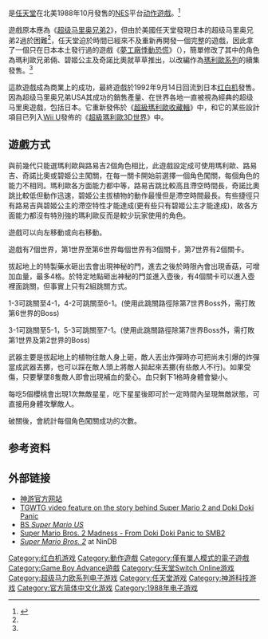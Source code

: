 {{多個問題|

{{expand|time=2015-12-31T10:12:00+00:00}}
{{Expand English}}
}}
{{Otheruses|subject=1988年于美国发行的游戏二代续作|other=1986年于日本发行的游戏二代续作|超级马力欧兄弟2}}
{{noteTA
| G1=Games
| G2=Mario
}}
{{Infobox VG
|title = 超级马里奥兄弟USA
|japanese = スーパーマリオUSA
|english = Super Mario Bros. 2
|image = 250px-Super Mario Bros 2.jpg
|caption = 美版遊戲封面圖
|common = {{Vgrelease|HK|孖寶兄弟USA}}
|developer = [[任天堂情報開發本部|任天堂開發第四部]]（紅白機）<br/>[[任天堂情報開發本部|任天堂情報開發本部]]（[[超级马里奥合辑|超级任天堂]]）<br/>[[任天堂開發第二部|任天堂開發第二部]]（GBA）
|publisher = [[任天堂|任天堂]]
|producer = [[宮本茂|宮本茂]]
|director = [[田邊賢輔|田邊賢輔]]
|designer = 
|programmer = 中鄉俊彦
|writer = 
|composer = [[近藤浩治|近藤浩治]]
|artist = 杉山直
|series = [[超級瑪利歐系列|超級瑪利歐系列]]
|released = {{Infobox VG/C | 1988年10月9日 |'''紅白機'''<br>{{vgrelease new|NA|October 9, 1988|EU|April 28, 1989|AU|May 4, 1989|JP|September 14, 1992}}
'''Game Boy Advance'''<br>{{vgrelease new|JP|March 21, 2001|NA|June 11, 2001|EU|June 22, 2001|CN|2004年6月}}<u>'''Nintendo Switch Online'''</u><br />{{vgrelease new|WW|2019年2月13日}} }}
|genre = [[平台游戏|平台]]
|platforms = [[红白机|红白机]]<br />[[超级任天堂|超级任天堂]]<br />[[Game_Boy_Advance|Game Boy Advance]]<small>（進化版）</small><br />[[Virtual_Console|Virtual Console]]
}}

{{Vgname|超级马里奥兄弟USA|ja=スーパーマリオUSA|en=Super Mario Bros. 2|diff=yes|[[神游科技|神游科技]]译为“'''超级马力-{}-欧２'''”，香港俗稱“'''孖寶兄弟USA'''”}}是[[任天堂|任天堂]]在北美1988年10月發售的[[红白机|NES]]平台[[平台动作游戏|动作遊戲]]。<ref name="Nintendo Power 2010 calendar">{{cite book | title=Nintendo Power 2010 calendar | publisher=Nintendo | magazine=Nintendo Power | year=2009 }}</ref>

遊戲原本應為《[[超级马里奥兄弟2|超级马里奥兄弟2]]》，但由於美國任天堂發現日本的超级马里奥兄弟2過於困難<ref name="History of SMB at IGN"/>{{rp|2}}，任天堂迫於時間已經來不及重新再開發一個完整的遊戲，因此拿了一個只在日本本土發行過的遊戲《[[夢工廠悸動恐慌|夢工廠悸動恐慌]]》（{{lang|ja|夢工場ドキドキパニック}}），簡單修改了其中的角色為瑪利歐兄弟倆、碧姬公主及奇諾比奧就草草推出，以改編作為[[瑪利歐系列|瑪利歐系列]]的續集發售。<ref name="Secret History of SMB2"/>

這款遊戲成為商業上的成功，最終遊戲於1992年9月14日回流到日本[[红白机|红白机]]發售。因為超级马里奥兄弟USA其成功的銷售產量、在世界各地一直被視為經典的超级马里奥遊戲，包括日本。它重新發佈於《[[超级马里奥合辑|超級瑪利歐收藏輯]]》中，和它的某些設計項目已列入[[Wii_U|Wii U]]發佈的《[[超級瑪利歐3D世界|超級瑪利歐3D世界]]》中。

==遊戲方式==

與前幾代只能選瑪利歐與路易吉2個角色相比，此遊戲設定成可使用瑪利歐、路易吉、奇諾比奧或碧姬公主闖關，在每一關卡開始前選擇一個角色闖關，每個角色的能力不相同。瑪利歐各方面能力都中等，路易吉跳比較高且滯空時間長，奇諾比奧跳比較低但動作迅速，碧姬公主拔植物的動作最慢但是滯空時間最長。有些捷徑只有路易吉與碧姬公主的滯空特性才能達成(更有些只有碧姬公主才能達成)，故各方面能力都沒有特別強的瑪利歐反而是較少玩家使用的角色。

遊戲可以向左移動或向右移動。

遊戲有7個世界，第1世界至第6世界每個世界有3個關卡，第7世界有2個關卡。

拔起地上的特製藥水砸出去會出現神秘的門，進去之後於時限內會出現香菇，可增加血量，最多4格。於特定地點砸出神秘的門並進入壺後，有4個關卡可以進入壺裡面跳關，但事實上只有2組跳關方式。

1-3可跳關至4-1，4-2可跳關至6-1。(使用此跳關路徑除第7世界Boss外，需打敗第6世界的Boss)

3-1可跳關至5-1，5-3可跳關至7-1。(使用此跳關路徑除第7世界Boss外，需打敗第1世界及第2世界的Boss)

武器主要是拔起地上的植物往敵人身上砸，敵人丟出炸彈時亦可把尚未引爆的炸彈當成武器丟擲，也可以踩在敵人頭上將敵人拋起來丟擲(有些敵人不行)。如果受傷，只要擊墜8隻敵人即會出現補血的愛心。血只剩下1格時身體會變小。

每吃5個櫻桃會出現1次無敵星星，吃下星星後即可於一定時間內呈現無敵狀態，可直接用身體攻擊敵人。

破關後，會統計每個角色闖關成功的次數。

== 参考资料 ==
{{Reflist|30em|refs=
<ref name="History of SMB at IGN">{{cite web|url=http://www.ign.com/articles/2010/09/14/ign-presents-the-history-of-super-mario-bros|title=IGN Presents The History of Super Mario Bros.|last=McLaughlin|first=Rus|website=IGN|date=2010-09-14|accessdate=2014-04-09|archive-date=2019-11-09|archive-url=https://web.archive.org/web/20191109000531/https://www.ign.com/articles/2010/09/14/ign-presents-the-history-of-super-mario-bros|dead-url=no}}</ref>

<ref name="Secret History of SMB2">{{cite magazine | url=https://arstechnica.com/gaming/news/2011/04/the-secret-history-of-super-mario-bros-2.ars | title=The Secret History of Super Mario Bros. 2 | date=2011-04-03 | first=Chris | last=Kohler | via=[[Ars_Technica|Ars Technica]] | magazine=[[Wired_(magazine)|Wired]] | accessdate=2019-05-06 | archive-date=2012-04-13 | archive-url=https://web.archive.org/web/20120413083344/http://arstechnica.com/gaming/news/2011/04/the-secret-history-of-super-mario-bros-2.ars | dead-url=no }}</ref>
}}

==外部链接==
*[https://www.ique.com/games/G_smario2.htm 神游官方网站] {{Wayback|url=https://www.ique.com/games/G_smario2.htm |date=20191111232132 }} {{zh-cn}}
*[http://thatguywiththeglasses.com/bt/guruandwez/retroco/7877-smb2ddp TGWTG video feature on the story behind Super Mario 2 and Doki Doki Panic] {{Wayback|url=http://thatguywiththeglasses.com/bt/guruandwez/retroco/7877-smb2ddp |date=20141214044324 }}
*[http://www.themushroomkingdom.net/games/bssmusa BS ''Super Mario US''] {{Wayback|url=http://www.themushroomkingdom.net/games/bssmusa |date=20210412061331 }}
*[http://www.themushroomkingdom.net/smb2_ddp.shtml Super Mario Bros. 2 Madness - From Doki Doki Panic to SMB2] {{Wayback|url=http://www.themushroomkingdom.net/smb2_ddp.shtml |date=20210427231018 }}
*[https://web.archive.org/web/20140115125526/http://www.nindb.net/game/super-mario-bros-2.html ''Super Mario Bros. 2''] at NinDB

{{Mario series}}

{{DEFAULTSORT:Super Mario USA}}
[[Category:红白机游戏|Category:红白机游戏]]
[[Category:動作遊戲|Category:動作遊戲]]
[[Category:僅有單人模式的電子遊戲|Category:僅有單人模式的電子遊戲]]
[[Category:Game_Boy_Advance遊戲|Category:Game Boy Advance遊戲]]
[[Category:任天堂Switch_Online游戏|Category:任天堂Switch Online游戏]]
[[Category:超级马力欧系列电子游戏|Category:超级马力欧系列电子游戏]]
[[Category:任天堂游戏|Category:任天堂游戏]]
[[Category:神游科技游戏|Category:神游科技游戏]]
[[Category:官方简体中文化游戏|Category:官方简体中文化游戏]]
[[Category:1988年电子游戏|Category:1988年电子游戏]]